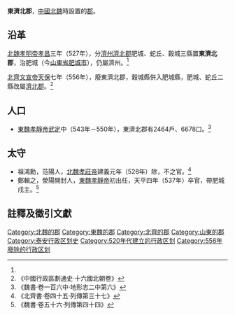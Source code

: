 '''東濟北郡'''，[[中國|中國]][[北魏|北魏]]時設置的[[郡|郡]]。

==沿革==
[[北魏孝明帝|北魏孝明帝]][[孝昌|孝昌]]三年（527年），分[[濟州_(北魏)|濟州]][[濟北郡|濟北郡]]肥城、蛇丘、穀城三縣置'''東濟北郡'''，治肥城（今[[山東省|山東省]][[肥城市|肥城市]]），仍屬濟州。<ref name=ws106/>

[[北齊文宣帝|北齊文宣帝]][[天保_(北齊)|天保]]七年（556年），廢東濟北郡，穀城縣併入肥城縣，肥城、蛇丘二縣改屬[[濟北郡|濟北郡]]。<ref name=slg>《中國行政區劃通史·十六國北朝卷》</ref>

==人口==
*[[東魏孝靜帝|東魏孝靜帝]][[武定_(東魏)|武定]]中（543年－550年），東濟北郡有2464戶、6678口。<ref name=ws106>《魏書·卷一百六中·地形志二中第六》</ref>

==太守==
*祖鴻勳，范陽人，[[北魏孝莊帝|北魏孝莊帝]]建義元年（528年）除，不之官。<ref>《北齊書·卷四十五·列傳第三十七》</ref>
*鄭輯之，滎陽開封人，[[東魏孝靜帝|東魏孝靜帝]]初出任，天平四年（537年）卒官，帶肥城戍主。<ref>《魏書·卷五十六·列傳第四十四》</ref>

==註釋及徵引文獻==
{{reflist|2}}
{{北朝行政區劃|nocat}}
{{DEFAULTSORT:D}}
[[Category:北魏的郡|Category:北魏的郡]]
[[Category:東魏的郡|Category:東魏的郡]]
[[Category:北齊的郡|Category:北齊的郡]]
[[Category:山東的郡|Category:山東的郡]]
[[Category:泰安行政区划史|Category:泰安行政区划史]]
[[Category:520年代建立的行政区划|Category:520年代建立的行政区划]]
[[Category:556年廢除的行政区划|Category:556年廢除的行政区划]]